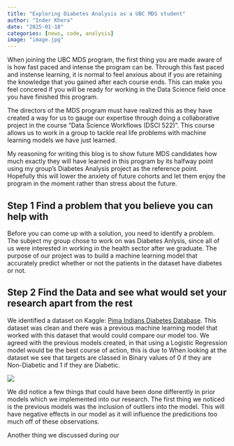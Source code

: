 ```yaml
---
title: "Exploring Diabetes Analysis as a UBC MDS student"
author: "Inder Khera"
date: "2025-01-18"
categories: [news, code, analysis]
image: "image.jpg"
---
```


When joining the UBC MDS program, the first thing you are made aware of is how fast paced and intense the program can be. Through this fast paced and instense learning, it is normal to feel anxious about if you are retaining the knowledge that you gained after each course ends. This can make you feel concered if you will be ready for working in the Data Science field once you have finished this program.

The directors of the MDS program must have realized this as they have created a way for us to gauge our expertise through doing a collaborative project in the course "Data Science Workflows (DSCI 522)". This course allows us to work in a group to tackle real life problems with machine learning models we have just learned. 

My reasoning for writing this blog is to show future MDS candidates how much exactly they will have learned in this program by its halfway point using my group's Diabetes Analysis project as the reference point. Hopefully this will lower the anxiety of future cohorts and let them enjoy the program in the moment rather than stress about the future.

## Step 1 Find a problem that you believe you can help with

Before you can come up with a solution, you need to identify a problem. The subject my group chose to work on was Diabetes Anlysis, since all of us were interested in working in the health sector after we graduate. The purpose of our project was to build a machine learning model that accurately predict whether or not the patients in the dataset have diabetes or not.

## Step 2 Find the Data and see what would set your research apart from the rest

We identified a dataset on Kaggle: [Pima Indians Diabetes Database](https://www.kaggle.com/datasets/uciml/pima-indians-diabetes-database). This dataset was clean and there was a previous machine learning model that worked with this dataset that would could compare our model too. We agreed with the previous models created, in that using a Logistic Regression model would be the best course of action, this is due to When looking at the dataset we see that targets are classed in Binary values of 0 if they are Non-Diabetic and 1 if they are Diabetic.

![](posts/post-with-code/image2.png)


 We did notice a few things that could have been done differently in prior models which we implemented into our research. The first thing we noticed is the previous models was the inclusion of outliers into the model. This will have negative effects in our model as it will influence the predicitions too much off of these observations. 

Another thing we discussed during our 